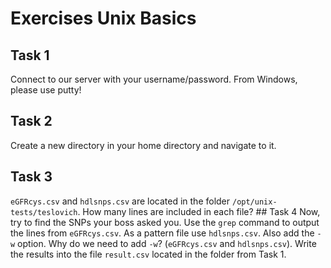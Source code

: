 # Exercises Unix Basics

## Task 1
Connect to our server with your username/password. From Windows, please use putty!

## Task 2 
Create a new directory in your home directory and navigate to it. 

## Task 3
`eGFRcys.csv` and `hdlsnps.csv` are located in the folder `/opt/unix-tests/teslovich`. How many lines are included in each file?
## Task 4
Now, try to find the SNPs your boss asked you. Use the `grep` command to output the lines from `eGFRcys.csv`. As a pattern file use `hdlsnps.csv`. Also add the `-w` option. Why do we need to add `-w`? (`eGFRcys.csv` and `hdlsnps.csv`). Write the results into the file `result.csv` located in the folder from Task 1.
